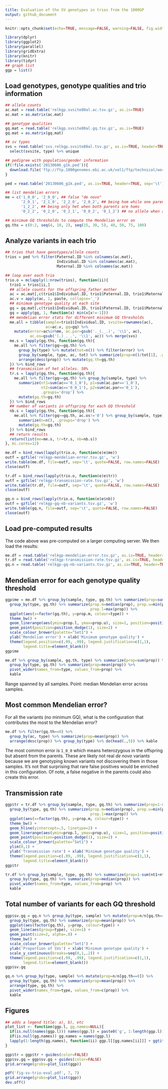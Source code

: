 ```yaml
---
title: Evaluation of the SV genotypes in trios from the 1000GP
output: github_document
---
```


```r
knitr::opts_chunk$set(echo=TRUE, message=FALSE, warning=FALSE, fig.width=10)
```

```r
library(dplyr)
library(ggplot2)
library(parallel)
library(gridExtra)
library(knitr)
library(tidyr)
## graph list
ggp = list()
```

## Load genotypes, genotype qualities and trio information

```r
## allele counts
ac.mat = read.table('relkgp.svsite80al.ac.tsv.gz', as.is=TRUE)
ac.mat = as.matrix(ac.mat)

## genotype qualities
gq.mat = read.table('relkgp.svsite80al.gq.tsv.gz', as.is=TRUE)
gq.mat = as.matrix(gq.mat)

## sv types
svs = read.table('svs.relkgp.svsite80al.tsv.gz', as.is=TRUE, header=TRUE) %>%
  select(svsite, type) %>% unique

## pedigree with population/gender information
if(!file.exists('20130606_g1k.ped')){
  download.file('ftp://ftp.1000genomes.ebi.ac.uk/vol1/ftp/technical/working/20130606_sample_info/20130606_g1k.ped', '20130606_g1k.ped')
}

ped = read.table('20130606_g1k.ped', as.is=TRUE, header=TRUE, sep='\t')

## list mendelian errors
me = c('1_0_0', '2_0_0', ## false "de novo"
       '2_0_1', '2_1_0', '2_2_0', '2_0_2', ## being hom while one parent was hom ref
       '1_2_2', ## being only het when both parents are homs
       '0_2_2', '0_2_0', '0_2_1', '0_0_2', '0_1_2') ## no allele when at least one parent was hom

## minimum GQ thresholds to compute the Mendelian error on
gq.ths = c(0:2, seq(4, 10, 2), seq(15, 30, 5), 40, 50, 75, 100)
```

## Analyze variants in each trio

```r
## trios that have genotypes/allele counts
trios = ped %>% filter(Paternal.ID %in% colnames(ac.mat),
                       Individual.ID %in% colnames(ac.mat),
                       Maternal.ID %in% colnames(ac.mat))

## loop over each trio
trio.o = mclapply(1:nrow(trios), function(ii){
  trio1 = trios[ii,]
  ## allele counts for the offspring_father_mother
  ac = ac.mat[,c(trio1$Individual.ID, trio1$Paternal.ID, trio1$Maternal.ID)]
  ac.v = apply(ac, 1, paste, collapse='_')
  ## minimum genotype quality at each site
  gq = gq.mat[,c(trio1$Individual.ID, trio1$Paternal.ID, trio1$Maternal.ID)]
  gq = apply(gq, 1, function(x) min(x[x!=-1]))
  ## mendelian error stats for different minimum GQ thresholds
  me.all = tibble(sample=trio1$Individual.ID, svsite=rownames(ac),
                  ac=ac.v, gq=gq) %>%
    mutate(error=ac%in%me, ac.par=gsub('._(._.)', '\\1', ac),
           ac.os=gsub('(.)_._.', '\\1', ac)) %>% merge(svs)
  me.s = lapply(gq.ths, function(gq.th){
    me.all %>% filter(gq>=gq.th) %>%
      group_by(type) %>% mutate(tot=n()) %>% filter(error) %>% 
      group_by(sample, type, ac, tot) %>% summarize(prop=n()/tot[1], .groups='drop') %>%
      arrange(desc(prop)) %>% mutate(gq.th=gq.th)
  }) %>% bind_rows
  ## transmission of het alleles. 50%
  tr.s = lapply(gq.ths, function(gq.th){
    me.all %>% filter(gq>=gq.th) %>% group_by(sample, type) %>% 
      summarize(nt1=sum(ac=='0_1_0'), p1=sum(ac.par=='1_0'),
                nt2=sum(ac=='0_0_1'), p2=sum(ac.par=='0_1'),
                .groups='drop') %>%
      mutate(gq.th=gq.th)
  }) %>% bind_rows
  ## number of variants in offspring for each GQ threshold
  nb.s = lapply(gq.ths, function(gq.th){
    me.all %>% filter(gq>=gq.th, ac.os!='0') %>% group_by(sample, type) %>% 
      summarize(n=n(), .groups='drop') %>%
      mutate(gq.th=gq.th)
  }) %>% bind_rows
  ## return results
  return(list(me=me.s, tr=tr.s, nb=nb.s))
}, mc.cores=12)

me.df = bind_rows(lapply(trio.o, function(e)e$me))
outf = gzfile('relkgp-mendelian-error.tsv.gz', 'w')
write.table(me.df, file=outf, sep='\t', quote=FALSE, row.names=FALSE)
close(outf)

tr.df = bind_rows(lapply(trio.o, function(e)e$tr))
outf = gzfile('relkgp-transmission-rate.tsv.gz', 'w')
write.table(tr.df, file=outf, sep='\t', quote=FALSE, row.names=FALSE)
close(outf)

gq.n = bind_rows(lapply(trio.o, function(e)e$nb))
outf = gzfile('relkgp-gq-nb-variants.tsv.gz', 'w')
write.table(gq.n, file=outf, sep='\t', quote=FALSE, row.names=FALSE)
close(outf)
```

## Load pre-computed results

The code above was pre-computed on a larger computing server.
We then load the results:

```r
me.df = read.table('relkgp-mendelian-error.tsv.gz', as.is=TRUE, header=TRUE)
tr.df = read.table('relkgp-transmission-rate.tsv.gz', as.is=TRUE, header=TRUE)
gq.n = read.table('relkgp-gq-nb-variants.tsv.gz', as.is=TRUE, header=TRUE)
```

## Mendelian error for each genotype quality threshold

```r
ggp$me = me.df %>% group_by(sample, type, gq.th) %>% summarize(prop=sum(prop)) %>%
  group_by(type, gq.th) %>% summarize(prop.m=median(prop), prop.u=min(prop),
                                      prop.l=max(prop)) %>% 
  ggplot(aes(x=factor(gq.th), y=prop.m, colour=type)) +
  theme_bw() +
  geom_linerange(aes(ymin=prop.l, ymax=prop.u), size=1, position=position_dodge(1)) + 
  geom_point(position=position_dodge(1), size=2) +
  scale_colour_brewer(palette="Set1") + 
  ylab('Mendelian error') + xlab('Minimum genotype quality') +
  theme(legend.position=c(.99, .99), legend.justification=c(1,1),
        legend.title=element_blank())
ggp$me

me.df %>% group_by(sample, gq.th, type) %>% summarize(prop=sum(prop)) %>%
  group_by(type, gq.th) %>% summarize(prop=mean(prop)) %>%
  pivot_wider(names_from=type, values_from=prop) %>% 
  kable
```

Range spanned by all samples. Point: median Mendelian error across samples. 



## Most common Mendelian error?

For all the variants (no minimum GQ), what is the configuration that contributes the most to the Mendelian error?

```r
me.df %>% filter(gq.th==0) %>% 
  group_by(ac, type) %>% summarize(prop=mean(prop)) %>%
  arrange(desc(prop)) %>% group_by(type) %>% do(head(.,5)) %>% kable
```

The most common error is `1_0_0` which means heterozygous in the offspring but absent from the parents.
These are likely not real *de novo* variants because we are genotyping known variants not discovering them in those samples.
It's not that surprising that rare false positives would be enriched in this configuration.
Of note, a false negative in the parents could also create this error.

## Transmission rate

```r
ggp$tr = tr.df %>% group_by(sample, type, gq.th) %>% summarize(prop=1-sum(nt1+nt2)/sum(p1+p2)) %>%
  group_by(type, gq.th) %>% summarize(prop.m=median(prop), prop.u=min(prop),
                                      prop.l=max(prop)) %>% 
  ggplot(aes(x=factor(gq.th), y=prop.m, colour=type)) +
  theme_bw() +
  geom_hline(yintercept=.5, linetype=2) +
  geom_linerange(aes(ymin=prop.l, ymax=prop.u), size=1, position=position_dodge(1)) + 
  geom_point(position=position_dodge(1), size=2) +
  scale_colour_brewer(palette="Set1") +
  ylim(0,1) + 
  ylab('Transmission rate') + xlab('Minimum genotype quality') +
  theme(legend.position=c(.99, .99), legend.justification=c(1,1),
        legend.title=element_blank())
ggp$tr

tr.df %>% group_by(sample, type, gq.th) %>% summarize(prop=1-sum(nt1+nt2)/sum(p1+p2)) %>%
  group_by(type, gq.th) %>% summarize(prop=median(prop)) %>% 
  pivot_wider(names_from=type, values_from=prop) %>% 
  kable
```

## Total number of variants for each GQ threshold

```r
ggp$sv.gq = gq.n %>% group_by(type, sample) %>% mutate(prop=n/n[gq.th==0]) %>%
  group_by(type, gq.th) %>% summarize(prop=mean(prop)) %>% 
  ggplot(aes(factor(gq.th), y=prop, colour=type)) +
  geom_line(aes(group=type), size=1) +
  geom_point(size=2, alpha=.8) +
  theme_bw() +
  scale_colour_brewer(palette="Set1") + 
  ylab('Proportion of SVs') + xlab('Minimum genotype quality') +
  scale_y_continuous(breaks=seq(0,1,.2)) + 
  theme(legend.position=c(.99, .99), legend.justification=c(1,1),
        legend.title=element_blank())
ggp$sv.gq

gq.n %>% group_by(type, sample) %>% mutate(prop=n/n[gq.th==0]) %>%
  group_by(type, gq.th) %>% summarize(prop=mean(prop)) %>%
  arrange(type, gq.th) %>%
  pivot_wider(names_from=type, values_from=c(prop)) %>% 
  kable
```

## Figures

```r
## adds a legend title: a), b), etc
plot_list <- function(ggp.l, gg.names=NULL){
  if(is.null(names(ggp.l))) names(ggp.l) = paste0('g', 1:length(ggp.l))
  if(is.null(gg.names)) gg.names = names(ggp.l)
  lapply(1:length(gg.names), function(ii) ggp.l[[gg.names[ii]]] + ggtitle(paste0('(', LETTERS[ii], ')')))
}

ggp$tr = ggp$tr + guides(color=FALSE)
ggp$sv.gq = ggp$sv.gq + guides(color=FALSE)
grid.arrange(grobs=plot_list(ggp))

pdf('fig-sv-trio-eval.pdf', 7, 7)
grid.arrange(grobs=plot_list(ggp))
dev.off()
```

